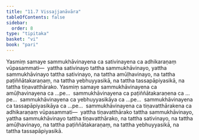```yaml
---
title: "11.7 Vissajjanāvāra"
tableOfContents: false
sidebar:
  order: 8
type: "tipitaka"
basket: "vi"
book: "pari"
---
```



<DynamicBreadcrumb />

<Division number="350" book="pari" bookNo="5" page="272">

<Paragraph number="1735" book="pari">
Yasmiṃ samaye sammukhāvinayena ca sativinayena ca adhikaraṇaṃ vūpasammati—  yattha sativinayo tattha sammukhāvinayo, yattha sammukhāvinayo tattha sativinayo, na tattha amūḷhavinayo, na tattha paṭiññātakaraṇaṃ, na tattha yebhuyyasikā, na tattha tassapāpiyasikā, na tattha tiṇavatthārako. Yasmiṃ samaye sammukhāvinayena ca amūḷhavinayena ca …pe…  sammukhāvinayena ca paṭiññātakaraṇena ca …pe…  sammukhāvinayena ca yebhuyyasikāya ca …pe…  sammukhāvinayena ca tassapāpiyasikāya ca …pe…  sammukhāvinayena ca tiṇavatthārakena ca adhikaraṇaṃ vūpasammati—  yattha tiṇavatthārako tattha sammukhāvinayo, yattha sammukhāvinayo tattha tiṇavatthārako, na tattha sativinayo, na tattha amūḷhavinayo, na tattha paṭiññātakaraṇaṃ, na tattha yebhuyyasikā, na tattha tassapāpiyasikā.
</Paragraph>
</Division>